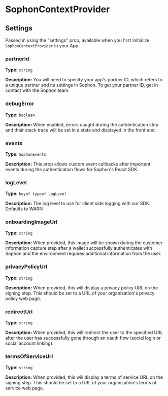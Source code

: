 
<EyeBrown label="Provider & Connector" />

# SophonContextProvider

## Settings

Passed in using the "settings" prop, available when you first initialize `SophonContextProvider` in your App.

### partnerId

**Type:** `string`

**Description:** You will need to specify your app's partner ID, which refers to a unique partner and its settings in Sophon. To get your partner ID, get in contact with the Sophon team.

### debugError

**Type:** `boolean`

**Description:** When enabled, errors caught during the authentication step and their stack trace will be set in a state and displayed in the front end.

### events

**Type:** `SophonEvents`

**Description:** This prop allows custom event callbacks after important events during the authentication flows for Sophon's React SDK.

### logLevel

**Type:** `keyof typeof LogLevel`

**Description:** The log level to use for client side logging with our SDK. Defaults to WARN

### onboardingImageUrl

**Type:** `string`

**Description:** When provided, this image will be shown during the customer information capture step after a wallet successfully authenticates with Sophon and the environment requires additional information from the user.

### privacyPolicyUrl

**Type:** `string`

**Description:** When provided, this will display a privacy policy URL on the signing step. This should be set to a URL of your organization's privacy policy web page.

### redirectUrl

**Type:** `string`

**Description:** When provided, this will redirect the user to the specified URL after the user has successfully gone through an oauth flow (social login or social account linking).

### termsOfServiceUrl

**Type:** `string`

**Description:** When provided, this will display a terms of service URL on the signing step. This should be set to a URL of your organization's terms of service web page.
